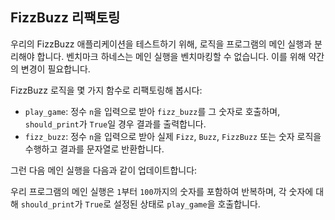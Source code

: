 
## FizzBuzz 리팩토링

우리의 FizzBuzz 애플리케이션을 테스트하기 위해,
로직을 프로그램의 메인 실행과 분리해야 합니다.
벤치마크 하네스는 메인 실행을 벤치마킹할 수 없습니다.
이를 위해 약간의 변경이 필요합니다.

FizzBuzz 로직을 몇 가지 함수로 리팩토링해 봅시다:

<FizzBuzzRefactorCode />

- `play_game`: 정수 `n`을 입력으로 받아 `fizz_buzz`를 그 숫자로 호출하며, `should_print`가 `True`일 경우 결과를 출력합니다.
- `fizz_buzz`: 정수 `n`을 입력으로 받아 실제 `Fizz`, `Buzz`, `FizzBuzz` 또는 숫자 로직을 수행하고 결과를 문자열로 반환합니다.

그런 다음 메인 실행을 다음과 같이 업데이트합니다:

<PlayGameCode />

우리 프로그램의 메인 실행은 `1`부터 `100`까지의 숫자를 포함하여 반복하며, 각 숫자에 대해 `should_print`가 `True`로 설정된 상태로 `play_game`을 호출합니다.